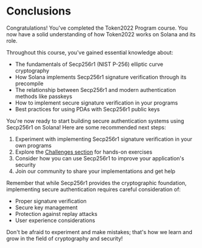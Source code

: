 
# Conclusions

Congratulations! You've completed the Token2022 Program course. You now have a solid understanding of how Token2022 works on Solana and its role.

<ArticleSection name="What you've learned" id="what-you-learned" level="h2" />

Throughout this course, you've gained essential knowledge about:
- The fundamentals of Secp256r1 (NIST P-256) elliptic curve cryptography
- How Solana implements Secp256r1 signature verification through its precompile
- The relationship between Secp256r1 and modern authentication methods like passkeys
- How to implement secure signature verification in your programs
- Best practices for using PDAs with Secp256r1 public keys

<ArticleSection name="Next Steps" id="next-steps" level="h2" />

You're now ready to start building secure authentication systems using Secp256r1 on Solana! Here are some recommended next steps:

1. Experiment with implementing Secp256r1 signature verification in your own programs
2. Explore the [Challenges section](/en/challenges) for hands-on exercises
3. Consider how you can use Secp256r1 to improve your application's security
4. Join our community to share your implementations and get help

Remember that while Secp256r1 provides the cryptographic foundation, implementing secure authentication requires careful consideration of:
- Proper signature verification
- Secure key management
- Protection against replay attacks
- User experience considerations

Don't be afraid to experiment and make mistakes; that's how we learn and grow in the field of cryptography and security!
